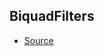 ## BiquadFilters



- [Source](https://github.com/Androz2091/discord-player/blob/699caa2/packages/equalizer/src/biquad/Coefficients.ts#L14)